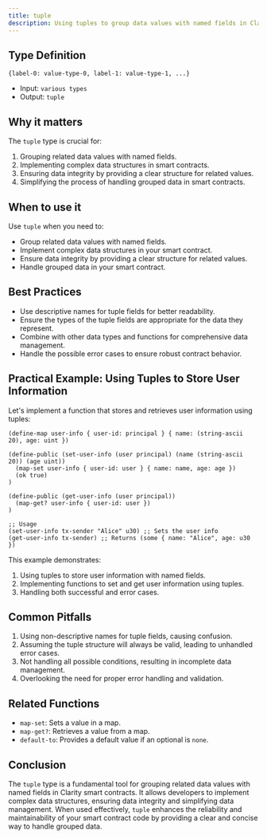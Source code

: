 ```yaml
---
title: tuple
description: Using tuples to group data values with named fields in Clarity smart contracts.
---
```


## Type Definition

```clarity
{label-0: value-type-0, label-1: value-type-1, ...}
```























- Input: `various types`
- Output: `tuple`

## Why it matters

The `tuple` type is crucial for:

1. Grouping related data values with named fields.
2. Implementing complex data structures in smart contracts.
3. Ensuring data integrity by providing a clear structure for related values.
4. Simplifying the process of handling grouped data in smart contracts.

## When to use it

Use `tuple` when you need to:

- Group related data values with named fields.
- Implement complex data structures in your smart contract.
- Ensure data integrity by providing a clear structure for related values.
- Handle grouped data in your smart contract.

## Best Practices

- Use descriptive names for tuple fields for better readability.
- Ensure the types of the tuple fields are appropriate for the data they represent.
- Combine with other data types and functions for comprehensive data management.
- Handle the possible error cases to ensure robust contract behavior.

## Practical Example: Using Tuples to Store User Information

Let's implement a function that stores and retrieves user information using tuples:

```clarity
(define-map user-info { user-id: principal } { name: (string-ascii 20), age: uint })

(define-public (set-user-info (user principal) (name (string-ascii 20)) (age uint))
  (map-set user-info { user-id: user } { name: name, age: age })
  (ok true)
)

(define-public (get-user-info (user principal))
  (map-get? user-info { user-id: user })
)

;; Usage
(set-user-info tx-sender "Alice" u30) ;; Sets the user info
(get-user-info tx-sender) ;; Returns (some { name: "Alice", age: u30 })
```























This example demonstrates:
1. Using tuples to store user information with named fields.
2. Implementing functions to set and get user information using tuples.
3. Handling both successful and error cases.

## Common Pitfalls

1. Using non-descriptive names for tuple fields, causing confusion.
2. Assuming the tuple structure will always be valid, leading to unhandled error cases.
3. Not handling all possible conditions, resulting in incomplete data management.
4. Overlooking the need for proper error handling and validation.

## Related Functions

- `map-set`: Sets a value in a map.
- `map-get?`: Retrieves a value from a map.
- `default-to`: Provides a default value if an optional is `none`.

## Conclusion

The `tuple` type is a fundamental tool for grouping related data values with named fields in Clarity smart contracts. It allows developers to implement complex data structures, ensuring data integrity and simplifying data management. When used effectively, `tuple` enhances the reliability and maintainability of your smart contract code by providing a clear and concise way to handle grouped data.